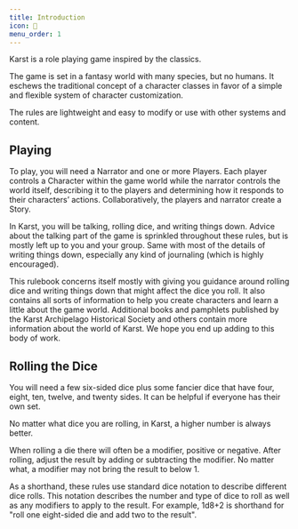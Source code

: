 ```yaml
---
title: Introduction
icon: 🌅
menu_order: 1
---
```


Karst is a role playing game inspired by the classics.

The game is set in a fantasy world with many species, but no humans. It eschews the traditional concept of a character classes in favor of a simple and flexible system of character customization.

The rules are lightweight and easy to modify or use with other systems and content.

## Playing
To play, you will need a Narrator and one or more Players. Each player controls a Character within the game world while the narrator controls the world itself, describing it to the players and determining how it responds to their characters’ actions. Collaboratively, the players and narrator create a Story.

In Karst, you will be talking, rolling dice, and writing things down. Advice about the talking part of the game is sprinkled throughout these rules, but is mostly left up to you and your group. Same with most of the details of writing things down, especially any kind of journaling (which is highly encouraged). 

This rulebook concerns itself mostly with giving you guidance around rolling dice and writing things down that might affect the dice you roll. It also contains all sorts of information to help you create characters and learn a little about the game world. Additional books and pamphlets published by the Karst Archipelago Historical Society and others contain more information about the world of Karst. We hope you end up adding to this body of work.

## Rolling the Dice
You will need a few six-sided dice plus some fancier dice that have four, eight, ten, twelve, and twenty sides. It can be helpful if everyone has their own set. 

No matter what dice you are rolling, in Karst, a higher number is always better.

When rolling a die there will often be a modifier, positive or negative. After rolling, adjust the result by adding or subtracting the modifier. No matter what, a modifier may not bring the result to below 1.

As a shorthand, these rules use standard dice notation to describe different dice rolls. This notation describes the number and type of dice to roll as well as any modifiers to apply to the result. For example, 1d8+2 is shorthand for "roll one eight-sided die and add two to the result".